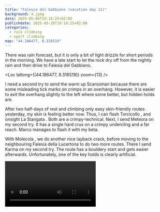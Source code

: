 ```yaml
---
title: "Falesia del Gabbiano (vacation day 11)"
background: 4.jpeg
date: 2025-05-06T19:16:25+02:00
publishdate: 2025-05-26T19:16:25+02:00
categories:
  - rock climbing
  - sport climbing
map: "44.186477, 8.316519"
---
```


There was rain forecast, but it is only a bit of light drizzle for short periods
in the morning. We have a late start to let the rock dry
off from the nightly rain and then drive to Falesia del Gabbiano.

<Loc latlong={[44.186477, 8.316519]} zoom={13} />

I need a second try to send the warm up Scarsoman <Grade system="french"
value="6a+" /> because there are some misleading tick marks on crimps in an
overhang. However, it is easier to exit the overhang slightly to the left where
some better, but hidden holds are.

<Gallery>
  <Rimg src="1.jpeg" alt="Falesia der Gabbiano" />
  <Rimg src="3.jpeg" caption="Scarsoman" />
  <Rimg src="4.jpeg" alt="Liguria" />
</Gallery>

After two half-days of rest and climbing only easy skin-friendly routes
yesterday, my skin is feeling better now. Thus, I can
flash Torcicollo <Grade system="french" value="6b" />, and onsight La
Stangata <Grade system="french" value="6b+" />. Both are a crimpy-technical.
Next, I send Meteora <Grade system="french" value="6c" /> on my second try. It
has a single hard crux on a crimpy undercling and a far reach. Marco manages to
flash it with my beta.

With Molecola <Grade system="french" value="6a+" />, we do another nice layback
crack, before moving to the neighbouring Falesia della Lucertona to do two more
routes. There I send Karma <Grade system="french" value="6c+" /> on my second
try. The route has a bouldery start and gets easier afterwards. Unfortunately,
one of the key holds is clearly artificial.

<Video src="videos/1.mp4" />

As some people are sick of Italian food by now, we dine at an Indian place in
Finale today. There aren't many non-Italian places in the region.

<Nextday />

